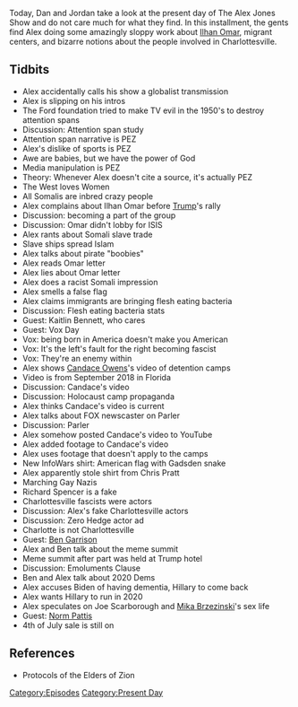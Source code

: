 {{DEFAULTSORT:
    #_EPISODE_0322:July 16-17, 2019
}}{{Episode
    | title             = July 16-17, 2019
    | caption           = Listen to this episode on [https://knowledgefight.libsyn.com/knowledge-fight-july-16-17-2019 Libsyn] [https://open.spotify.com/episode/1Cpx0avWzPHz0HDWaDRg7y Spotify], Read the [[Transcript/322: July 16-17, 2019|Unofficial Transcript]]
    | episodeNumber     = 322
    | length            = 01:59:10
    | airDate           = July 19, 2019
    | coverageStartDate = July 16, 2019
    | coverageEndDate   = July 17, 2019
    | episodeType       = [[:Category:Present Day|Present Day]]
    | appearance        = [[Ilhan Omar]], [[Kaitlin Bennett]], [[Vox Day]], [[Candace Owens]], [[Chris Pratt]], [[Richard Spencer]], [[Ben Garrison]], [[Joe Scarborough]], [[Mika Brzezinski]], [[Norm Pattis]]
    | previousEpisode   = [[321: February 24-26, 2013]]
    | nextEpisode       = [[323: July 19, 2019]]
}}

{{Stub}}

Today, Dan and Jordan take a look at the present day of The Alex Jones Show and do not care much for what they find. In this installment, the gents find Alex doing some amazingly sloppy work about [[Ilhan Omar]], migrant centers, and bizarre notions about the people involved in Charlottesville.

==Tidbits==

*Alex accidentally calls his show a globalist transmission
*Alex is slipping on his intros
*The Ford foundation tried to make TV evil in the 1950's to destroy attention spans
*Discussion: Attention span study
*Attention span narrative is PEZ
*Alex's dislike of sports is PEZ
*Awe are babies, but we have the power of God
*Media manipulation is PEZ
*Theory: Whenever Alex doesn't cite a source, it's actually PEZ
*The West loves Women
*All Somalis are inbred crazy people
*Alex complains about Ilhan Omar before [[Donald Trump|Trump]]'s rally
*Discussion: becoming a part of the group
*Discussion: Omar didn't lobby for ISIS
*Alex rants about Somali slave trade
*Slave ships spread Islam
*Alex talks about pirate "boobies"
*Alex reads Omar letter
*Alex lies about Omar letter
*Alex does a racist Somali impression
*Alex smells a false flag
*Alex claims immigrants are bringing flesh eating bacteria
*Discussion: Flesh eating bacteria stats
*Guest: Kaitlin Bennett, who cares
*Guest: Vox Day
*Vox: being born in America doesn't make you American
*Vox: It's the left's fault for the right becoming fascist
*Vox: They're an enemy within
*Alex shows [[Candace Owens]]'s video of detention camps
*Video is from September 2018 in Florida
*Discussion: Candace's video
*Discussion: Holocaust camp propaganda
*Alex thinks Candace's video is current
*Alex talks about FOX newscaster on Parler
*Discussion: Parler
*Alex somehow posted Candace's video to YouTube
*Alex added footage to Candace's video
*Alex uses footage that doesn't apply to the camps
*New InfoWars shirt: American flag with Gadsden snake
*Alex apparently stole shirt from Chris Pratt
*Marching Gay Nazis
*Richard Spencer is a fake
*Charlottesville fascists were actors
*Discussion: Alex's fake Charlottesville actors
*Discussion: Zero Hedge actor ad
*Charlotte is not Charlottesville
*Guest: [[Ben Garrison]]
*Alex and Ben talk about the meme summit
*Meme summit after part was held at Trump hotel
*Discussion: Emoluments Clause
*Ben and Alex talk about 2020 Dems
*Alex accuses Biden of having dementia, Hillary to come back
*Alex wants Hillary to run in 2020
*Alex speculates on Joe Scarborough and [[Mika Brzezinski]]'s sex life
*Guest: [[Norm Pattis]]
*4th of July sale is still on

==References==

*Protocols of the Elders of Zion

[[Category:Episodes]]
[[Category:Present Day]]
